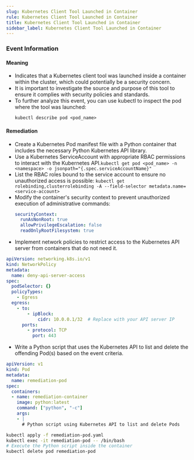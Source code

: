 ```yaml
--- 
slug: Kubernetes Client Tool Launched in Container
rule: Kubernetes Client Tool Launched in Container
title: Kubernetes Client Tool Launched in Container
sidebar_label: Kubernetes Client Tool Launched in Container
---
```



### Event Information

#### Meaning

- Indicates that a Kubernetes client tool was launched inside a container within the cluster, which could potentially be a security concern.
- It is important to investigate the source and purpose of this tool to ensure it complies with security policies and standards.
- To further analyze this event, you can use kubectl to inspect the pod where the tool was launched: 
  ```
  kubectl describe pod <pod_name>
  ```

#### Remediation

- Create a Kubernetes Pod manifest file with a Python container that includes the necessary Python Kubernetes API library.
- Use a Kubernetes ServiceAccount with appropriate RBAC permissions to interact with the Kubernetes API.```kubectl get pod <pod_name> -n <namespace> -o jsonpath="{.spec.serviceAccountName}"```
- List the RBAC roles bound to the service account to ensure no unauthorized access is possible:
  ```kubectl get rolebinding,clusterrolebinding -A --field-selector metadata.name=<service-account>```
- Modify the container's security context to prevent unauthorized execution of administrative commands:
  ```yaml
  securityContext:
    runAsNonRoot: true
    allowPrivilegeEscalation: false
    readOnlyRootFilesystem: true
  ```
- Implement network policies to restrict access to the Kubernetes API server from containers that do not need it.

```yaml
apiVersion: networking.k8s.io/v1
kind: NetworkPolicy
metadata:
  name: deny-api-server-access
spec:
  podSelector: {}
  policyTypes:
    - Egress
  egress:
    - to:
        - ipBlock:
            cidr: 10.0.0.1/32  # Replace with your API server IP
      ports:
        - protocol: TCP
          port: 443
```

- Write a Python script that uses the Kubernetes API to list and delete the offending Pod(s) based on the event criteria. 

```yaml
apiVersion: v1
kind: Pod
metadata:
  name: remediation-pod
spec:
  containers:
  - name: remediation-container
    image: python:latest
    command: ["python", "-c"]
    args:
    - |
      # Python script using Kubernetes API to list and delete Pods
```

```bash
kubectl apply -f remediation-pod.yaml
kubectl exec -it remediation-pod -- /bin/bash
# Execute the Python script inside the container
kubectl delete pod remediation-pod
```


